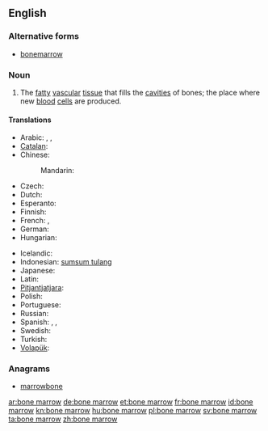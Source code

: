 ==English==
{{wikipedia}}

===Alternative forms===
* [[bonemarrow]]

===Noun===
{{en-noun|sg=[[bone]] [[marrow]]|-|s}}

# {{anatomy}} The [[fatty]] [[vascular]] [[tissue]] that fills the [[cavities]] of bones; the place where new [[blood]] [[cell]]s are produced.

====Translations====
{{trans-top|bone marrow}}
* Arabic: {{t|ar|نقي العظم|m|tr=niqy al-3aZm}},  {{t|ar|نخاع العظم|m|tr=nujaa3 al-3aZm}},  {{t|ar|نقي|m|tr=niqy}}
* [[Catalan]]: {{t+|ca|bessó|m}}
* Chinese:
*: Mandarin: {{t|cmn|骨髓|tr=gǔsuǐ|sc=Hani}}
* Czech: {{t|cs|kostní dřeň|f}}
* Dutch: {{t+|nl|beenmerg|n}}
* Esperanto: {{t|eo|osta medolo|xs=Esperanto}}
* Finnish: {{t-|fi|luuydin}}
* French: {{t+|fr|moelle osseuse|f}},  {{t+|fr|moelle|f}}
* German: {{t-|de|Knochenmark|n}}
* Hungarian: {{t+|hu|csontvelő}}
{{trans-mid}}
* Icelandic: {{t+|is|beinmergur|m}}
* Indonesian: [[sumsum tulang]]
* Japanese: {{t|ja|骨髄|tr=こつずい, kotsuzui}}
* Latin: {{t|la|medulla ossium|f}}
* [[Pitjantjatjara]]: {{tø|pjt|nyuṉtjuṉ}}
* Polish: {{t|pl|szpik kostny|m}}
* Portuguese: {{t|pt|medula óssea|f}}
* Russian: {{t|ru|костный мозг|m|tr=kóstnyj mozg}}
* Spanish: {{t|es|meollo|m}},  {{t|es|tuétano|m}},  {{t+|es|médula|f}}
* Swedish: {{t|sv|benmärg|c}}
* Turkish: {{t|tr|kemik iliği}}
* [[Volapük]]: {{t|vo|pif}}
{{trans-bottom}}

===Anagrams===
* [[marrowbone#English|marrowbone]]

[[ar:bone marrow]]
[[de:bone marrow]]
[[et:bone marrow]]
[[fr:bone marrow]]
[[id:bone marrow]]
[[kn:bone marrow]]
[[hu:bone marrow]]
[[pl:bone marrow]]
[[sv:bone marrow]]
[[ta:bone marrow]]
[[zh:bone marrow]]